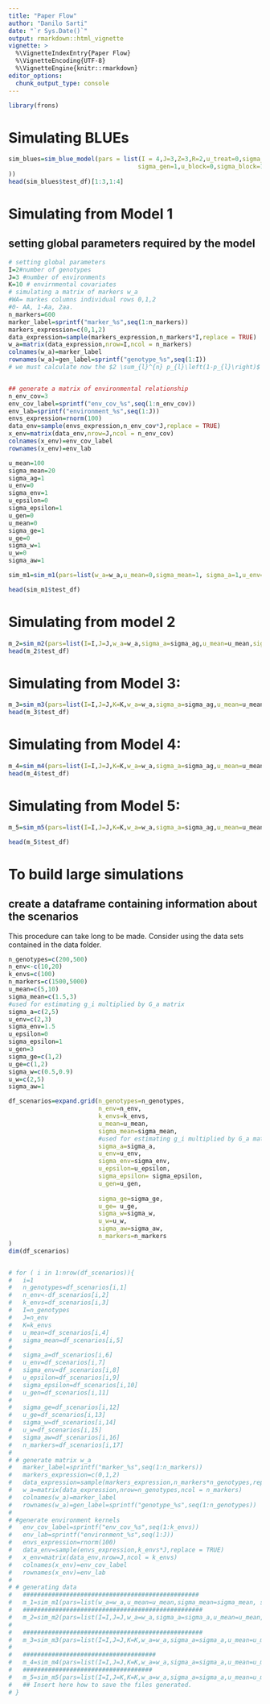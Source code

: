 ```yaml
---
title: "Paper Flow"
author: "Danilo Sarti"
date: "`r Sys.Date()`"
output: rmarkdown::html_vignette
vignette: >
  %\VignetteIndexEntry{Paper Flow}
  %\VignetteEncoding{UTF-8}
  %\VignetteEngine{knitr::rmarkdown}
editor_options: 
  chunk_output_type: console
---
```


```r
library(frons)
```

# Simulating BLUEs

```r
sim_blues=sim_blue_model(pars = list(I = 4,J=3,Z=3,R=2,u_treat=0,sigma_treat=1,u_gen=0,
                                    sigma_gen=1,u_block=0,sigma_block=1,u_pb=0,sigma_pb=1, u_gp=0, sigma_gp=1,u_mean=0,sigma_mean=1,u_epsilon=0, sigma_epsilon=1
))
head(sim_blues$test_df)[1:3,1:4]
```


# Simulating from Model 1 


## setting global parameters required by the model 

```r
# setting global parameters
I=2#number of genotypes
J=3 #number of environments 
K=10 # envirnmental covariates
# simulating a matrix of markers w_a
#WA= markes columns individual rows 0,1,2
#0- AA, 1-Aa, 2aa.
n_markers=600
marker_label=sprintf("marker_%s",seq(1:n_markers))
markers_expression=c(0,1,2)
data_expression=sample(markers_expression,n_markers*I,replace = TRUE)
w_a=matrix(data_expression,nrow=I,ncol = n_markers)
colnames(w_a)=marker_label
rownames(w_a)=gen_label=sprintf("genotype_%s",seq(1:I))
# we must calculate now the $2 \sum_{l}^{n} p_{l}\left(1-p_{l}\right)$


## generate a matrix of environmental relationship
n_env_cov=3
env_cov_label=sprintf("env_cov_%s",seq(1:n_env_cov))
env_lab=sprintf("environment_%s",seq(1:J))
envs_expression=rnorm(100)
data_env=sample(envs_expression,n_env_cov*J,replace = TRUE)
x_env=matrix(data_env,nrow=J,ncol = n_env_cov)
colnames(x_env)=env_cov_label
rownames(x_env)=env_lab

u_mean=100
sigma_mean=20
sigma_ag=1
u_env=0
sigma_env=1 
u_epsilon=0 
sigma_epsilon=1
u_gen=0
u_mean=0
sigma_ge=1
u_ge=0
sigma_w=1
u_w=0
sigma_aw=1
```



```r
sim_m1=sim_m1(pars=list(w_a=w_a,u_mean=0,sigma_mean=1, sigma_a=1,u_env=0,sigma_env=1, u_epsilon=0, sigma_epsilon=1,J=3,I=2,u_gen=1))

head(sim_m1$test_df)
```

# Simulating from model 2

```r
m_2=sim_m2(pars=list(I=I,J=J,w_a=w_a,sigma_a=sigma_ag,u_mean=u_mean,sigma_mean=sigma_mean,u_env=u_env,sigma_env=sigma_env, u_gen=u_gen,sigma_env=sigma_env,sigma_ge=sigma_ge,u_ge=u_ge,sigma_ge=sigma_ge,u_epsilon=u_epsilon,sigma_epsilon=sigma_epsilon))
head(m_2$test_df)
```

# Simulating from Model 3:

```r
m_3=sim_m3(pars=list(I=I,J=J,K=K,w_a=w_a,sigma_a=sigma_ag,u_mean=u_mean,sigma_mean=sigma_mean,u_env=u_env,sigma_env=sigma_env, u_gen=u_gen,sigma_env=sigma_env,u_epsilon=u_epsilon,sigma_epsilon=sigma_epsilon, x_env=x_env,sigma_w=sigma_w,u_w=u_w))
head(m_3$test_df)
```

# Simulating from Model 4:


```r
m_4=sim_m4(pars=list(I=I,J=J,K=K,w_a=w_a,sigma_a=sigma_ag,u_mean=u_mean,sigma_mean=sigma_mean,u_env=u_env,sigma_env=sigma_env, u_gen=u_gen,sigma_env=sigma_env,u_epsilon=u_epsilon,sigma_epsilon=sigma_epsilon, x_env=x_env,sigma_w=sigma_w,u_w=u_w,sigma_ge=sigma_ge,u_ge=u_ge))
head(m_4$test_df)
```

# Simulating from Model 5:

```r
m_5=sim_m5(pars=list(I=I,J=J,K=K,w_a=w_a,sigma_a=sigma_ag,u_mean=u_mean,sigma_mean=sigma_mean,u_env=u_env,sigma_env=sigma_env, u_gen=u_gen,sigma_env=sigma_env,u_epsilon=u_epsilon,sigma_epsilon=sigma_epsilon, x_env=x_env,sigma_w=sigma_w,u_w=u_w,sigma_ge=sigma_ge,u_ge=u_ge,sigma_aw=sigma_aw))

head(m_5$test_df)
```


# To build large simulations 

## create a dataframe containing information about the scenarios 

This procedure can take long to be made. Consider using the data sets contained in the data folder. 

```r
n_genotypes=c(200,500)
n_env<-c(10,20)
k_envs=c(100)
n_markers=c(1500,5000)
u_mean=c(5,10)
sigma_mean=c(1.5,3)
#used for estimating g_i multiplied by G_a matrix
sigma_a=c(2,5)
u_env=c(2,3)
sigma_env=1.5 
u_epsilon=0 
sigma_epsilon=1
u_gen=3
sigma_ge=c(1,2)
u_ge=c(1,2)
sigma_w=c(0.5,0.9)
u_w=c(2,5)
sigma_aw=1

df_scenarios=expand.grid(n_genotypes=n_genotypes,
                         n_env=n_env,
                         k_envs=k_envs,
                         u_mean=u_mean,
                         sigma_mean=sigma_mean,
                         #used for estimating g_i multiplied by G_a matrix
                         sigma_a=sigma_a,
                         u_env=u_env,
                         sigma_env=sigma_env, 
                         u_epsilon=u_epsilon,
                         sigma_epsilon= sigma_epsilon,
                         u_gen=u_gen,
                        
                         sigma_ge=sigma_ge,
                         u_ge= u_ge,
                         sigma_w=sigma_w,
                         u_w=u_w,
                         sigma_aw=sigma_aw,
                         n_markers=n_markers
)
dim(df_scenarios)



```


```r
# for ( i in 1:nrow(df_scenarios)){
#   i=1
#   n_genotypes=df_scenarios[i,1]
#   n_env<-df_scenarios[i,2]
#   k_envs=df_scenarios[i,3]
#   I=n_genotypes
#   J=n_env
#   K=k_envs
#   u_mean=df_scenarios[i,4]
#   sigma_mean=df_scenarios[i,5]
# 
#   sigma_a=df_scenarios[i,6]
#   u_env=df_scenarios[i,7]
#   sigma_env=df_scenarios[i,8]
#   u_epsilon=df_scenarios[i,9] 
#   sigma_epsilon=df_scenarios[i,10]
#   u_gen=df_scenarios[i,11]
#   
#   sigma_ge=df_scenarios[i,12]
#   u_ge=df_scenarios[i,13]
#   sigma_w=df_scenarios[i,14]
#   u_w=df_scenarios[i,15]
#   sigma_aw=df_scenarios[i,16]
#   n_markers=df_scenarios[i,17]
#   
# # generate matrix w_a
#   marker_label=sprintf("marker_%s",seq(1:n_markers))
#   markers_expression=c(0,1,2)
#   data_expression=sample(markers_expression,n_markers*n_genotypes,replace = TRUE)
#   w_a=matrix(data_expression,nrow=n_genotypes,ncol = n_markers)
#   colnames(w_a)=marker_label
#   rownames(w_a)=gen_label=sprintf("genotype_%s",seq(1:n_genotypes))
# 
# #generate environment kernels 
#   env_cov_label=sprintf("env_cov_%s",seq(1:k_envs))
#   env_lab=sprintf("environment_%s",seq(1:J))
#   envs_expression=rnorm(100)
#   data_env=sample(envs_expression,k_envs*J,replace = TRUE)
#   x_env=matrix(data_env,nrow=J,ncol = k_envs)
#   colnames(x_env)=env_cov_label
#   rownames(x_env)=env_lab
# 
# # generating data 
#   #################################################
#   m_1=sim_m1(pars=list(w_a=w_a,u_mean=u_mean,sigma_mean=sigma_mean, sigma_a=sigma_a,u_env=u_env,sigma_env=sigma_env, u_epsilon=u_epsilon, sigma_epsilon=sigma_epsilon,J=J,I=I,u_gen=u_gen))
#   ##################################################
#   m_2=sim_m2(pars=list(I=I,J=J,w_a=w_a,sigma_a=sigma_a,u_mean=u_mean,sigma_mean=sigma_mean,u_env=u_env,sigma_env=sigma_env, u_gen=u_gen,sigma_env=sigma_env,sigma_ge=sigma_ge,u_ge=u_ge,sigma_ge=sigma_ge,u_epsilon=u_epsilon,sigma_epsilon=sigma_epsilon))
#   
#   ##################################################
#   m_3=sim_m3(pars=list(I=I,J=J,K=K,w_a=w_a,sigma_a=sigma_a,u_mean=u_mean,sigma_mean=sigma_mean,u_env=u_env,sigma_env=sigma_env, u_gen=u_gen,sigma_env=sigma_env,u_epsilon=u_epsilon,sigma_epsilon=sigma_epsilon, x_env=x_env,sigma_w=sigma_w,u_w=u_w))
#   
#   #####################################
#   m_4=sim_m4(pars=list(I=I,J=J,K=K,w_a=w_a,sigma_a=sigma_a,u_mean=u_mean,sigma_mean=sigma_mean,u_env=u_env,sigma_env=sigma_env, u_gen=u_gen,sigma_env=sigma_env,u_epsilon=u_epsilon,sigma_epsilon=sigma_epsilon, x_env=x_env,sigma_w=sigma_w,u_w=u_w,sigma_ge=sigma_ge,u_ge=u_ge))
#   ####################################
#   m_5=sim_m5(pars=list(I=I,J=K,K=K,w_a=w_a,sigma_a=sigma_a,u_mean=u_mean,sigma_mean=sigma_mean,u_env=u_env,sigma_env=sigma_env, u_gen=u_gen,sigma_env=sigma_env,u_epsilon=u_epsilon,sigma_epsilon=sigma_epsilon, x_env=x_env,sigma_w=sigma_w,u_w=u_w,sigma_ge=sigma_ge,u_ge=u_ge,sigma_aw=sigma_aw))
#   ## Insert here how to save the files generated. 
# }
```

